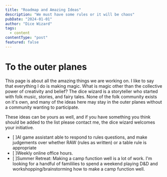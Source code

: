 ```yaml
---
title: "Roadmap and Amazing Ideas"
description: "We must have some rules or it will be chaos"
pubDate: "2024-01-01"
author: "Dice Wizard"
tags:
  - content
contentType: "post"
featured: false
---
```



# To the outer planes

This page is about all the amazing things we are working on. I like to say that everything I do is making magic. What is magic other than the collective power of creativity and belief? The dice wizard is a storyteller who started with folk music, stories, and fairy tales. None of the folk community exists on it's own, and many of the ideas here may stay in the outer planes without a community wanting to participate.

These ideas can be yours as well, and if you have something you think should be added to the list please contact me, the dice wizard welcomes your initiative.

* [ ]AI game assistant able to respond to rules questions, and make judgements over whether RAW (rules as written) or a table rule is appropriate
* [ ]Weekly online office hours.
* [ ]Summer Retreat: Making a camp function well is a lot of work. I'm looking for a handful of famililies to spend a weekend playing D&D and workshopping/brainstorming how to make a camp function well.
